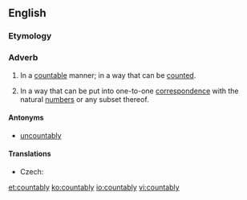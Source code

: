 ==English==

===Etymology===
{{suffix|countable|ly}}

===Adverb===
{{en-adv|-}}

# In a [[countable]] manner; in a way that can be [[count]]ed.
# {{mathematics}} In a way that can be put into one-to-one [[correspondence]] with the natural [[number]]s or any subset thereof.

====Antonyms====
* [[uncountably]]

====Translations====
{{trans-top|in mathematics}}
* Czech: {{t-|cs|spočetně}}
{{trans-mid}}
{{trans-bottom}}

[[et:countably]]
[[ko:countably]]
[[io:countably]]
[[vi:countably]]